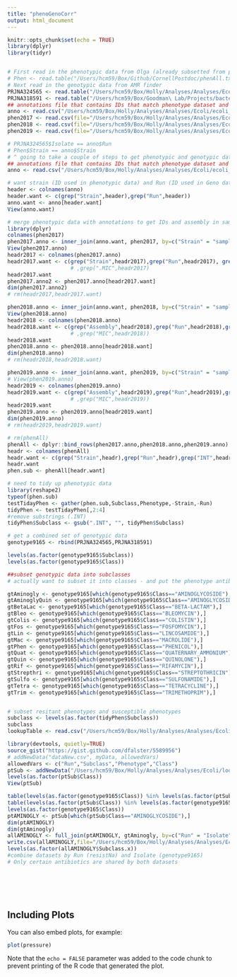 ```yaml
---
title: "phenoGenoCorr"
output: html_document
---
```


```r
knitr::opts_chunk$set(echo = TRUE)
library(dplyr)
library(tidyr)



```


```r
# First read in the phenotypic data from Olga (already subsetted from previous analysis with treeWAS)
# Phen <- read.table("/Users/hcm59/Box/Github/CornellPostdoc/phenAll.txt",header=TRUE)
# Next read in the genotypic data from AMR finder 
PRJNA324565 <- read.table("/Users/hcm59/Box/Holly/Analyses/Analyses/Ecoli/ARG_table_20210222_171811.tsv",header=TRUE)
PRJNA318591 <- read.table("/Users/hcm59/Box/Goodman\ Lab/Projects/bacterial\ genomics/Ecoli_dog_AMRFinder_results/ARG_table_20210312_143707_PRJNA318591.tsv", header=TRUE)
## annotations file that contains IDs that match phenotype dataset and those that match SNP dataset 
anno <- read.csv("/Users/hcm59/Box/Holly/Analyses/Analyses/Ecoli/ecoli_dog_200contigs_w_panaroo_tag.csv",header=TRUE)
phen2017 <- read.csv(file="/Users/hcm59/Box/Holly/Analyses/Analyses/Ecoli/2017-ECOL-MIC-Vet-LIRN.csv",header=TRUE,na.strings = c("", "NA"))
phen2018 <- read.csv(file="/Users/hcm59/Box/Holly/Analyses/Analyses/Ecoli/2018-ECOL-MIC-Vet-LIRN.csv",header=TRUE,na.strings = c("", "NA"))
phen2019 <- read.csv(file="/Users/hcm59/Box/Holly/Analyses/Analyses/Ecoli/2019-ECOL-MIC-Vet-LIRN.csv",header=TRUE,na.strings = c("", "NA"))

```

```r
# PRJNA324565$Isolate == anno$Run 
# Phen$Strain == anno$Strain 
# ^ going to take a couple of steps to get phenotypic and genotypic data with the same names
## annotations file that contains IDs that match phenotype dataset and those that match SNP dataset 
anno <- read.csv("/Users/hcm59/Box/Holly/Analyses/Analyses/Ecoli/ecoli_dog_200contigs_w_panaroo_tag.csv",header=TRUE)

# want strain (ID used in phenotypic data) and Run (ID used in Geno data)
header <- colnames(anno)
header.want <- c(grep("Strain",header),grep("Run",header))
anno.want <- anno[header.want]
View(anno.want)

# merge phenotypic data with annotations to get IDs and assembly in same file 
library(dplyr)
colnames(phen2017)
phen2017.anno <- inner_join(anno.want, phen2017, by=c("Strain" = "sample.ID."),keep=TRUE)
View(phen2017.anno)
headr2017 <- colnames(phen2017.anno)
headr2017.want <- c(grep("Strain",headr2017),grep("Run",headr2017), grep("sample.ID.",headr2017),grep("INT",headr2017))
                    # ,grep(".MIC",headr2017)
headr2017.want 
phen2017.anno2 <- phen2017.anno[headr2017.want]
dim(phen2017.anno2)
# rm(headr2017,headr2017.want)

phen2018.anno <- inner_join(anno.want, phen2018, by=c("Strain" = "sample.ID."),keep=TRUE)
View(phen2018.anno)
headr2018 <- colnames(phen2018.anno)
headr2018.want <- c(grep("Assembly",headr2018),grep("Run",headr2018),grep("sample.ID.",headr2018),grep("INT",headr2018))
                    # ,grep("MIC",headr2018))
headr2018.want 
phen2018.anno <- phen2018.anno[headr2018.want]
dim(phen2018.anno)
# rm(headr2018,headr2018.want)

phen2019.anno <- inner_join(anno.want, phen2019, by=c("Strain" = "sample.ID."),keep=TRUE)
# View(phen2019.anno)
headr2019 <- colnames(phen2019.anno)
headr2019.want <- c(grep("Assembly",headr2019),grep("Run",headr2019),grep("sample.ID.",headr2019),grep("INT",headr2019))
                    # ,grep("MIC",headr2019))
headr2019.want 
phen2019.anno <- phen2019.anno[headr2019.want]
dim(phen2019.anno)
# rm(headr2019,headr2019.want)

# rm(phenAll)
phenAll <- dplyr::bind_rows(phen2017.anno,phen2018.anno,phen2019.anno)
headr <- colnames(phenAll)
headr.want <- c(grep("Strain",headr),grep("Run",headr),grep("INT",headr))
headr.want
phen.sub <- phenAll[headr.want]

# need to tidy up phenotypic data 
library(reshape2)
typeof(phen.sub)
testTidayPhen <- gather(phen.sub,Subclass,Phenotype,-Strain,-Run) 
tidyPhen <- testTidayPhen[,2:4]
#remove substrings (.INT)
tidyPhen$Subclass <- gsub(".INT", "", tidyPhen$Subclass)

```

```r
# get a combined set of genotypic data 
genotype9165 <- rbind(PRJNA324565,PRJNA318591)

levels(as.factor(genotype9165$Subclass))
levels(as.factor(genotype9165$Class))

##subset genotypic data into subclasses
# actually want to subset it into classes - and put the phenotype antibiotics into their respective class for correlations  

gtAminogly <- genotype9165[which(genotype9165$Class=="AMINOGLYCOSIDE"),]
gtAminoglyQuin <- genotype9165[which(genotype9165$Class=="AMINOGLYCOSIDE/QUINOLONE"),]
gtBetaLac <- genotype9165[which(genotype9165$Class=="BETA-LACTAM"),]
gtBleo <- genotype9165[which(genotype9165$Class=="BLEOMYCIN"),]
gtColis <- genotype9165[which(genotype9165$Class=="COLISTIN"),]
gtFos <- genotype9165[which(genotype9165$Class=="FOSFOMYCIN"),]
gtLin <- genotype9165[which(genotype9165$Class=="LINCOSAMIDE"),]
gtMac <- genotype9165[which(genotype9165$Class=="MACROLIDE"),]
gtPhen <- genotype9165[which(genotype9165$Class=="PHENICOL"),]
gtQuat <- genotype9165[which(genotype9165$Class=="QUATERNARY_AMMONIUM"),]
gtQuin <- genotype9165[which(genotype9165$Class=="QUINOLONE"),]
gtRif <- genotype9165[which(genotype9165$Class=="RIFAMYCIN"),]
gtStrepthri <- genotype9165[which(genotype9165$Class=="STREPTOTHRICIN"),]
gtSulfo <- genotype9165[which(genotype9165$Class=="SULFONAMIDE"),]
gtTetra <- genotype9165[which(genotype9165$Class=="TETRACYCLINE"),]
gtTrim <- genotype9165[which(genotype9165$Class=="TRIMETHOPRIM"),]


# subset resitant phenotypes and susceptible phenotypes
subclass <- levels(as.factor(tidyPhen$Subclass))
subclass
lookupTable <- read.csv("/Users/hcm59/Box/Holly/Analyses/Analyses/Ecoli/lookupTableEcoli.csv",header=TRUE)

library(devtools, quietly=TRUE)
source_gist("https://gist.github.com/dfalster/5589956")
# addNewData("dataNew.csv", myData, allowedVars)
allowedVars <- c("Run","Subclass","Phenotype","Class")
ptSub <- addNewData("/Users/hcm59/Box/Holly/Analyses/Analyses/Ecoli/lookupTableEcoli.csv", tidyPhen, allowedVars)
levels(as.factor(ptSub$Class))
View(ptSub)

table(levels(as.factor(genotype9165$Class)) %in% levels(as.factor(ptSub$Class)))
table(levels(as.factor(ptSub$Class)) %in% levels(as.factor(genotype9165$Class)))
levels(as.factor(genotype9165$Class))
ptAMINOGLY <- ptSub[which(ptSub$Class=="AMINOGLYCOSIDE"),]
dim(ptAMINOGLY)
dim(gtAminogly)
allAMINOGLY <- full_join(ptAMINOGLY, gtAminogly, by=c("Run" = "Isolate"),keep=TRUE)
write.csv(allAMINOGLY,file="/Users/hcm59/Box/Holly/Analyses/Analyses/Ecoli/allAMINOGLY.csv")
levels(as.factor(allAMINOGLY$Subclass.x))
#combine datasets by Run (resistNa) and Isolate (genotype9165)
# Only certain antibiotics are shared by both datasets







```

## Including Plots

You can also embed plots, for example:

```r
plot(pressure)
```

Note that the `echo = FALSE` parameter was added to the code chunk to prevent printing of the R code that generated the plot.
